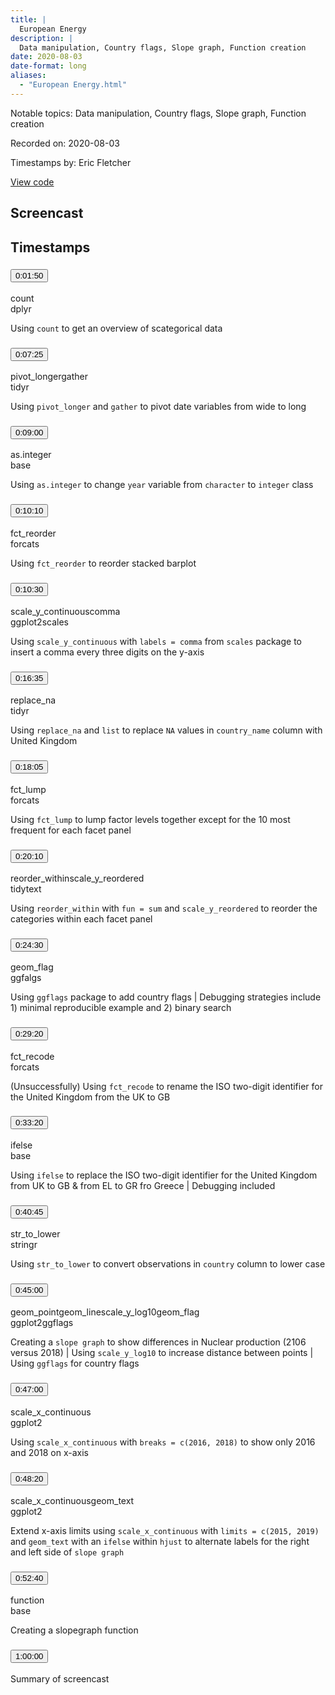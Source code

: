 ```yaml
---
title: |
  European Energy
description: |
  Data manipulation, Country flags, Slope graph, Function creation
date: 2020-08-03
date-format: long
aliases:
  - "European Energy.html"
---
```


Notable topics: Data manipulation, Country flags, Slope graph, Function creation

Recorded on: 2020-08-03

Timestamps by: Eric Fletcher

[View code](https://github.com/dgrtwo/data-screencasts/blob/master/2020_08_04_europe_energy.Rmd)

## Screencast

<div id="yt-player" data-video-id="Rcmu5e-9FSc"></div>

## Timestamps

```{=html}
<div id="topics">
  <div class="topic">
    <h3 id="ts-110">
      <button class="btn btn-link btn-timestamp" onClick="playerSkipToTimestamp(110, this)">0:01:50</button>
    </h3>
    <div class="topic_badges"><div><span class="badge-functions badge bg-info">count</span></div><div><span class="badge-packages badge bg-primary">dplyr</span></div></div>
    <div class="topic_description">
      <p>Using <code>count</code> to get an overview of scategorical data</p>

    </div>
  </div>
  <div class="topic">
    <h3 id="ts-445">
      <button class="btn btn-link btn-timestamp" onClick="playerSkipToTimestamp(445, this)">0:07:25</button>
    </h3>
    <div class="topic_badges"><div><span class="badge-functions badge bg-info">pivot_longer</span><span class="badge-functions badge bg-info">gather</span></div><div><span class="badge-packages badge bg-primary">tidyr</span></div></div>
    <div class="topic_description">
      <p>Using <code>pivot_longer</code> and <code>gather</code> to pivot date variables from wide to long</p>

    </div>
  </div>
  <div class="topic">
    <h3 id="ts-540">
      <button class="btn btn-link btn-timestamp" onClick="playerSkipToTimestamp(540, this)">0:09:00</button>
    </h3>
    <div class="topic_badges"><div><span class="badge-functions badge bg-info">as.integer</span></div><div><span class="badge-packages badge bg-primary">base</span></div></div>
    <div class="topic_description">
      <p>Using <code>as.integer</code> to change <code>year</code> variable from <code>character</code> to <code>integer</code> class</p>

    </div>
  </div>
  <div class="topic">
    <h3 id="ts-610">
      <button class="btn btn-link btn-timestamp" onClick="playerSkipToTimestamp(610, this)">0:10:10</button>
    </h3>
    <div class="topic_badges"><div><span class="badge-functions badge bg-info">fct_reorder</span></div><div><span class="badge-packages badge bg-primary">forcats</span></div></div>
    <div class="topic_description">
      <p>Using <code>fct_reorder</code> to reorder stacked barplot</p>

    </div>
  </div>
  <div class="topic">
    <h3 id="ts-630">
      <button class="btn btn-link btn-timestamp" onClick="playerSkipToTimestamp(630, this)">0:10:30</button>
    </h3>
    <div class="topic_badges"><div><span class="badge-functions badge bg-info">scale_y_continuous</span><span class="badge-functions badge bg-info">comma</span></div><div><span class="badge-packages badge bg-primary">ggplot2</span><span class="badge-packages badge bg-primary">scales</span></div></div>
    <div class="topic_description">
      <p>Using <code>scale_y_continuous</code>  with <code>labels = comma</code> from <code>scales</code> package to insert a comma every three digits on the y-axis</p>

    </div>
  </div>
  <div class="topic">
    <h3 id="ts-995">
      <button class="btn btn-link btn-timestamp" onClick="playerSkipToTimestamp(995, this)">0:16:35</button>
    </h3>
    <div class="topic_badges"><div><span class="badge-functions badge bg-info">replace_na</span></div><div><span class="badge-packages badge bg-primary">tidyr</span></div></div>
    <div class="topic_description">
      <p>Using <code>replace_na</code> and <code>list</code> to replace <code>NA</code> values in <code>country_name</code> column with United Kingdom</p>

    </div>
  </div>
  <div class="topic">
    <h3 id="ts-1085">
      <button class="btn btn-link btn-timestamp" onClick="playerSkipToTimestamp(1085, this)">0:18:05</button>
    </h3>
    <div class="topic_badges"><div><span class="badge-functions badge bg-info">fct_lump</span></div><div><span class="badge-packages badge bg-primary">forcats</span></div></div>
    <div class="topic_description">
      <p>Using <code>fct_lump</code> to lump factor levels together except for the 10 most frequent for each facet panel</p>

    </div>
  </div>
  <div class="topic">
    <h3 id="ts-1210">
      <button class="btn btn-link btn-timestamp" onClick="playerSkipToTimestamp(1210, this)">0:20:10</button>
    </h3>
    <div class="topic_badges"><div><span class="badge-functions badge bg-info">reorder_within</span><span class="badge-functions badge bg-info">scale_y_reordered</span></div><div><span class="badge-packages badge bg-primary">tidytext</span></div></div>
    <div class="topic_description">
      <p>Using <code>reorder_within</code> with <code>fun = sum</code> and <code>scale_y_reordered</code> to reorder the categories within each facet panel</p>

    </div>
  </div>
  <div class="topic">
    <h3 id="ts-1470">
      <button class="btn btn-link btn-timestamp" onClick="playerSkipToTimestamp(1470, this)">0:24:30</button>
    </h3>
    <div class="topic_badges"><div><span class="badge-functions badge bg-info">geom_flag</span></div><div><span class="badge-packages badge bg-primary">ggfalgs</span></div></div>
    <div class="topic_description">
      <p>Using <code>ggflags</code> package to add country flags | Debugging strategies include 1) minimal reproducible example and 2) binary search</p>

    </div>
  </div>
  <div class="topic">
    <h3 id="ts-1760">
      <button class="btn btn-link btn-timestamp" onClick="playerSkipToTimestamp(1760, this)">0:29:20</button>
    </h3>
    <div class="topic_badges"><div><span class="badge-functions badge bg-info">fct_recode</span></div><div><span class="badge-packages badge bg-primary">forcats</span></div></div>
    <div class="topic_description">
      <p>(Unsuccessfully) Using <code>fct_recode</code> to rename the ISO two-digit identifier for the United Kingdom from the UK to GB</p>

    </div>
  </div>
  <div class="topic">
    <h3 id="ts-2000">
      <button class="btn btn-link btn-timestamp" onClick="playerSkipToTimestamp(2000, this)">0:33:20</button>
    </h3>
    <div class="topic_badges"><div><span class="badge-functions badge bg-info">ifelse</span></div><div><span class="badge-packages badge bg-primary">base</span></div></div>
    <div class="topic_description">
      <p>Using <code>ifelse</code> to replace the ISO two-digit identifier for the United Kingdom from UK to GB &amp; from EL to GR fro Greece | Debugging included</p>

    </div>
  </div>
  <div class="topic">
    <h3 id="ts-2445">
      <button class="btn btn-link btn-timestamp" onClick="playerSkipToTimestamp(2445, this)">0:40:45</button>
    </h3>
    <div class="topic_badges"><div><span class="badge-functions badge bg-info">str_to_lower</span></div><div><span class="badge-packages badge bg-primary">stringr</span></div></div>
    <div class="topic_description">
      <p>Using <code>str_to_lower</code> to convert observations in <code>country</code> column to lower case</p>

    </div>
  </div>
  <div class="topic">
    <h3 id="ts-2700">
      <button class="btn btn-link btn-timestamp" onClick="playerSkipToTimestamp(2700, this)">0:45:00</button>
    </h3>
    <div class="topic_badges"><div><span class="badge-functions badge bg-info">geom_point</span><span class="badge-functions badge bg-info">geom_line</span><span class="badge-functions badge bg-info">scale_y_log10</span><span class="badge-functions badge bg-info">geom_flag</span></div><div><span class="badge-packages badge bg-primary">ggplot2</span><span class="badge-packages badge bg-primary">ggflags</span></div></div>
    <div class="topic_description">
      <p>Creating a <code>slope graph</code> to show differences in Nuclear production (2106 versus 2018) | Using <code>scale_y_log10</code> to increase distance between points | Using <code>ggflags</code> for country flags</p>

    </div>
  </div>
  <div class="topic">
    <h3 id="ts-2820">
      <button class="btn btn-link btn-timestamp" onClick="playerSkipToTimestamp(2820, this)">0:47:00</button>
    </h3>
    <div class="topic_badges"><div><span class="badge-functions badge bg-info">scale_x_continuous</span></div><div><span class="badge-packages badge bg-primary">ggplot2</span></div></div>
    <div class="topic_description">
      <p>Using <code>scale_x_continuous</code> with <code>breaks = c(2016, 2018)</code> to show only 2016 and 2018 on x-axis</p>

    </div>
  </div>
  <div class="topic">
    <h3 id="ts-2900">
      <button class="btn btn-link btn-timestamp" onClick="playerSkipToTimestamp(2900, this)">0:48:20</button>
    </h3>
    <div class="topic_badges"><div><span class="badge-functions badge bg-info">scale_x_continuous</span><span class="badge-functions badge bg-info">geom_text</span></div><div><span class="badge-packages badge bg-primary">ggplot2</span></div></div>
    <div class="topic_description">
      <p>Extend x-axis limits using <code>scale_x_continuous</code> with <code>limits = c(2015, 2019)</code> and <code>geom_text</code> with an <code>ifelse</code> within <code>hjust</code> to alternate labels for the right and left side of <code>slope graph</code></p>

    </div>
  </div>
  <div class="topic">
    <h3 id="ts-3160">
      <button class="btn btn-link btn-timestamp" onClick="playerSkipToTimestamp(3160, this)">0:52:40</button>
    </h3>
    <div class="topic_badges"><div><span class="badge-functions badge bg-info">function</span></div><div><span class="badge-packages badge bg-primary">base</span></div></div>
    <div class="topic_description">
      <p>Creating a slopegraph function</p>

    </div>
  </div>
  <div class="topic">
    <h3 id="ts-3600">
      <button class="btn btn-link btn-timestamp" onClick="playerSkipToTimestamp(3600, this)">1:00:00</button>
    </h3>
    <div class="topic_badges"><div></div><div></div></div>
    <div class="topic_description">
      <p>Summary of screencast</p>

    </div>
  </div>
</div>
```
     
<script>
// 2. This code loads the IFrame Player API code asynchronously.
var tag = document.createElement("script");

tag.src = "https://www.youtube.com/iframe_api";
var firstScriptTag = document.getElementsByTagName("script")[0];
firstScriptTag.parentNode.insertBefore(tag, firstScriptTag);

// 3. This function creates an <iframe> (and YouTube player)
//    after the API code downloads.
var videoId = document.getElementById("yt-player").dataset.videoId;
var player;
function onYouTubeIframeAPIReady() {
  player = new YT.Player("yt-player", {
    height: "486",
    width: "864",
    videoId: videoId,
    playerVars: {
      "playsinline": 1
    },
    events: {
      onStateChange: function(event) {
        if (event.data == YT.PlayerState.PLAYING) {
          followTimestamps()
        }
      }
    }
  });
}

function playerSkipToTimestamp(seconds, tsElement) {
  player.seekTo(seconds, true)
  tsElement.scrollIntoView()
  document.getElementById("screencast").scrollIntoView()
}

const timestamps = Array.from(document.querySelectorAll('.topic h3[id^="ts-"]'))
  .map(el => el.id.replace('ts-', ''))

function followTimestamps() {
  if (player.getPlayerState() !== 1) {
    return
  }
  const currentTime = `${Math.floor(player.getCurrentTime())}`
  if (timestamps.includes(currentTime)) {
    const el = document.getElementById(`ts-${currentTime}`)
    if (el) {
      el.scrollIntoView()
      document.getElementById("screencast").scrollIntoView()
    }
  }
  setTimeout(followTimestamps, 1000)
}
</script>
